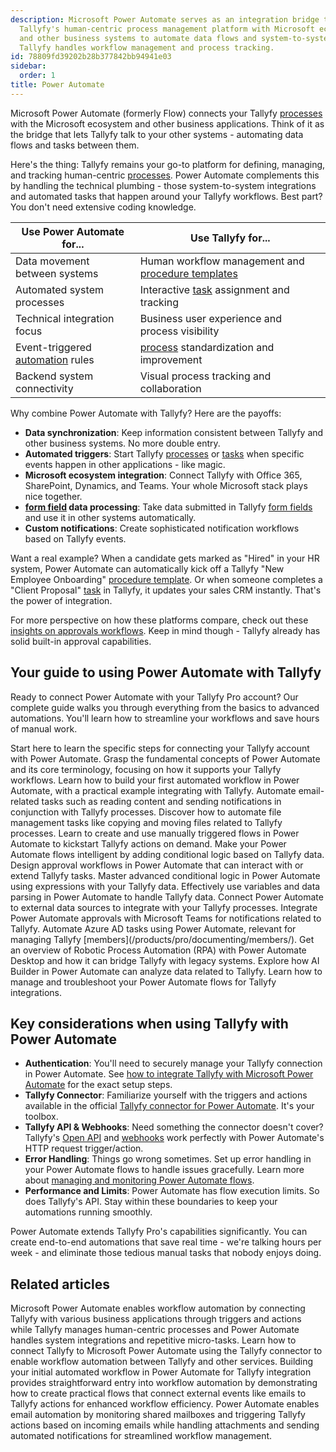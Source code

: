```yaml
---
description: Microsoft Power Automate serves as an integration bridge that connects
  Tallyfy's human-centric process management platform with Microsoft ecosystem applications
  and other business systems to automate data flows and system-to-system tasks while
  Tallyfy handles workflow management and process tracking.
id: 78809fd39202b28b377842bb94941e03
sidebar:
  order: 1
title: Power Automate
---
```


Microsoft Power Automate (formerly Flow) connects your Tallyfy [processes](/products/pro/tracking-and-tasks/processes/) with the Microsoft ecosystem and other business applications. Think of it as the bridge that lets Tallyfy talk to your other systems - automating data flows and tasks between them.

Here's the thing: Tallyfy remains your go-to platform for defining, managing, and tracking human-centric [processes](/products/pro/tracking-and-tasks/processes/). Power Automate complements this by handling the technical plumbing - those system-to-system integrations and automated tasks that happen around your Tallyfy workflows. Best part? You don't need extensive coding knowledge.

| Use Power Automate for... | Use Tallyfy for... |
|---------------------------|--------------------|
| Data movement between systems | Human workflow management and [procedure templates](/products/pro/documenting/templates/) |
| Automated system processes | Interactive [task](/products/pro/tracking-and-tasks/tasks/) assignment and tracking |
| Technical integration focus | Business user experience and process visibility |
| Event-triggered [automation](/products/pro/documenting/templates/automations/) rules | [process](/products/pro/tracking-and-tasks/processes/) standardization and improvement |
| Backend system connectivity | Visual process tracking and collaboration |

Why combine Power Automate with Tallyfy? Here are the payoffs:

*   **Data synchronization**: Keep information consistent between Tallyfy and other business systems. No more double entry.
*   **Automated triggers**: Start Tallyfy [processes](/products/pro/tracking-and-tasks/processes/) or [tasks](/products/pro/tracking-and-tasks/tasks/) when specific events happen in other applications - like magic.
*   **Microsoft ecosystem integration**: Connect Tallyfy with Office 365, SharePoint, Dynamics, and Teams. Your whole Microsoft stack plays nice together.
*   **[form field](/products/pro/tracking-and-tasks/tasks/what-are-form-fields-in-tallyfy/) data processing**: Take data submitted in Tallyfy [form fields](/products/pro/tracking-and-tasks/tasks/what-are-form-fields-in-tallyfy/) and use it in other systems automatically.
*   **Custom notifications**: Create sophisticated notification workflows based on Tallyfy events.

Want a real example? When a candidate gets marked as "Hired" in your HR system, Power Automate can automatically kick off a Tallyfy "New Employee Onboarding" [procedure template](/products/pro/documenting/templates/). Or when someone completes a "Client Proposal" [task](/products/pro/tracking-and-tasks/tasks/) in Tallyfy, it updates your sales CRM instantly. That's the power of integration.

For more perspective on how these platforms compare, check out these [insights on approvals workflows](https://tallyfy.com/integrations/using-microsoft-flow-for-approvals/). Keep in mind though - Tallyfy already has solid built-in approval capabilities.

## Your guide to using Power Automate with Tallyfy

Ready to connect Power Automate with your Tallyfy Pro account? Our complete guide walks you through everything from the basics to advanced automations. You'll learn how to streamline your workflows and save hours of manual work.


<CardGrid>
<LinkTitleCard header="<b>Pro > Integrations > Middleware > Power Automate > How can I integrate Tallyfy with Microsoft Power Automate</b>" href="/products/pro/integrations/middleware/power-automate/how-can-i-integrate-tallyfy-with-microsoft-power-automate/" > Start here to learn the specific steps for connecting your Tallyfy account with Power Automate. </LinkTitleCard>
<LinkTitleCard header="<b>Pro > Integrations > Middleware > Power Automate > Understanding Power Automate basics</b>" href="/products/pro/integrations/middleware/power-automate/understanding-power-automate-basics/" > Grasp the fundamental concepts of Power Automate and its core terminology, focusing on how it supports your Tallyfy workflows. </LinkTitleCard>
<LinkTitleCard header="<b>Pro > Integrations > Middleware > Power Automate > Creating your first flow in Power Automate</b>" href="/products/pro/integrations/middleware/power-automate/creating-your-first-flow-in-power-automate/" > Learn how to build your first automated workflow in Power Automate, with a practical example integrating with Tallyfy. </LinkTitleCard>
<LinkTitleCard header="<b>Pro > Integrations > Middleware > Power Automate > Working with email automation in Power Automate</b>" href="/products/pro/integrations/middleware/power-automate/working-with-email-automation-in-power-automate/" > Automate email-related tasks such as reading content and sending notifications in conjunction with Tallyfy processes. </LinkTitleCard>
<LinkTitleCard header="<b>Pro > Integrations > Middleware > Power Automate > Managing files with Power Automate</b>" href="/products/pro/integrations/middleware/power-automate/managing-files-with-power-automate/" > Discover how to automate file management tasks like copying and moving files related to Tallyfy processes. </LinkTitleCard>
<LinkTitleCard header="<b>Pro > Integrations > Middleware > Power Automate > Triggering flows manually (button flows)</b>" href="/products/pro/integrations/middleware/power-automate/triggering-flows-manually-button-flows/" > Learn to create and use manually triggered flows in Power Automate to kickstart Tallyfy actions on demand. </LinkTitleCard>
<LinkTitleCard header="<b>Pro > Integrations > Middleware > Power Automate > Using conditional logic in Power Automate</b>" href="/products/pro/integrations/middleware/power-automate/using-conditional-logic-in-power-automate/" > Make your Power Automate flows intelligent by adding conditional logic based on Tallyfy data. </LinkTitleCard>
<LinkTitleCard header="<b>Pro > Integrations > Middleware > Power Automate > Building approval workflows with Power Automate</b>" href="/products/pro/integrations/middleware/power-automate/building-approval-workflows-with-power-automate/" > Design approval workflows in Power Automate that can interact with or extend Tallyfy tasks. </LinkTitleCard>
<LinkTitleCard header="<b>Pro > Integrations > Middleware > Power Automate > Advanced conditions and expressions</b>" href="/products/pro/integrations/middleware/power-automate/advanced-conditions-and-expressions/" > Master advanced conditional logic in Power Automate using expressions with your Tallyfy data. </LinkTitleCard>
<LinkTitleCard header="<b>Pro > Integrations > Middleware > Power Automate > Working with data operations and variables</b>" href="/products/pro/integrations/middleware/power-automate/working-with-data-operations-and-variables/" > Effectively use variables and data parsing in Power Automate to handle Tallyfy data. </LinkTitleCard>
<LinkTitleCard header="<b>Pro > Integrations > Middleware > Power Automate > Connecting Power Automate to external data sources</b>" href="/products/pro/integrations/middleware/power-automate/connecting-power-automate-to-external-data/" > Connect Power Automate to external data sources to integrate with your Tallyfy processes. </LinkTitleCard>
<LinkTitleCard header="<b>Pro > Integrations > Middleware > Power Automate > Integrating Power Automate approvals with Microsoft Teams</b>" href="/products/pro/integrations/middleware/power-automate/integrating-power-automate-approvals-with-microsoft-teams/" > Integrate Power Automate approvals with Microsoft Teams for notifications related to Tallyfy. </LinkTitleCard>
<LinkTitleCard header="<b>Pro > Integrations > Middleware > Power Automate > Automating Azure AD with Power Automate</b>" href="/products/pro/integrations/middleware/power-automate/automating-azure-ad-with-power-automate/" > Automate Azure AD tasks using Power Automate, relevant for managing Tallyfy [members](/products/pro/documenting/members/). </LinkTitleCard>
<LinkTitleCard header="<b>Pro > Integrations > Middleware > Power Automate > Introduction to RPA with Power Automate</b>" href="/products/pro/integrations/middleware/power-automate/introduction-to-rpa-with-power-automate/" > Get an overview of Robotic Process Automation (RPA) with Power Automate Desktop and how it can bridge Tallyfy with legacy systems. </LinkTitleCard>
<LinkTitleCard header="<b>Pro > Integrations > Middleware > Power Automate > Leveraging AI Builder in Power Automate</b>" href="/products/pro/integrations/middleware/power-automate/leveraging-ai-builder-in-power-automate/" > Explore how AI Builder in Power Automate can analyze data related to Tallyfy. </LinkTitleCard>
<LinkTitleCard header="<b>Pro > Integrations > Middleware > Power Automate > Managing and monitoring Power Automate flows</b>" href="/products/pro/integrations/middleware/power-automate/managing-and-monitoring-power-automate-flows/" > Learn how to manage and troubleshoot your Power Automate flows for Tallyfy integrations. </LinkTitleCard>
</CardGrid>

## Key considerations when using Tallyfy with Power Automate

*   **Authentication**: You'll need to securely manage your Tallyfy connection in Power Automate. See [how to integrate Tallyfy with Microsoft Power Automate](/products/pro/integrations/middleware/power-automate/how-can-i-integrate-tallyfy-with-microsoft-power-automate/) for the exact setup steps.
*   **Tallyfy Connector**: Familiarize yourself with the triggers and actions available in the official [Tallyfy connector for Power Automate](/products/pro/integrations/middleware/power-automate/how-can-i-integrate-tallyfy-with-microsoft-power-automate/). It's your toolbox.
*   **Tallyfy API & Webhooks**: Need something the connector doesn't cover? Tallyfy's [Open API](/products/pro/integrations/open-api/) and [webhooks](/products/pro/integrations/webhooks/) work perfectly with Power Automate's HTTP request trigger/action.
*   **Error Handling**: Things go wrong sometimes. Set up error handling in your Power Automate flows to handle issues gracefully. Learn more about [managing and monitoring Power Automate flows](/products/pro/integrations/middleware/power-automate/managing-and-monitoring-power-automate-flows/).
*   **Performance and Limits**: Power Automate has flow execution limits. So does Tallyfy's API. Stay within these boundaries to keep your automations running smoothly.

Power Automate extends Tallyfy Pro's capabilities significantly. You can create end-to-end automations that save real time - we're talking hours per week - and eliminate those tedious manual tasks that nobody enjoys doing.

## Related articles
<CardGrid>
<LinkTitleCard header="<b>Power Automate > Understanding Power Automate basics</b>" href="/products/pro/integrations/middleware/power-automate/understanding-power-automate-basics/" > Microsoft Power Automate enables workflow automation by connecting Tallyfy with various business applications through triggers and actions while Tallyfy manages human-centric processes and Power Automate handles system integrations and repetitive micro-tasks. </LinkTitleCard>
<LinkTitleCard header="<b>Power Automate > Connect Tallyfy to Power Automate</b>" href="/products/pro/integrations/middleware/power-automate/how-can-i-integrate-tallyfy-with-microsoft-power-automate/" > Learn how to connect Tallyfy to Microsoft Power Automate using the Tallyfy connector to enable workflow automation between Tallyfy and other services. </LinkTitleCard>
<LinkTitleCard header="<b>Power Automate > Creating your first flow in Power Automate</b>" href="/products/pro/integrations/middleware/power-automate/creating-your-first-flow-in-power-automate/" > Building your initial automated workflow in Power Automate for Tallyfy integration provides straightforward entry into workflow automation by demonstrating how to create practical flows that connect external events like emails to Tallyfy actions for enhanced workflow efficiency. </LinkTitleCard>
<LinkTitleCard header="<b>Power Automate > Working with email automation in Power Automate</b>" href="/products/pro/integrations/middleware/power-automate/working-with-email-automation-in-power-automate/" > Power Automate enables email automation by monitoring shared mailboxes and triggering Tallyfy actions based on incoming emails while handling attachments and sending automated notifications for streamlined workflow management. </LinkTitleCard>
</CardGrid>